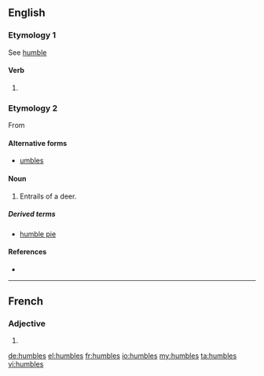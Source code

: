 ==English==

===Etymology 1===
See [[humble]]

====Verb====
{{head|en|verb form}}

# {{en-third-person singular of|humble}}

===Etymology 2===
From {{term|numbles|lang=enm}}

====Alternative forms====
* [[umbles]]

====Noun====
{{en-plural noun}}

# {{context|archaic|lang=en}} Entrails of a deer.

=====Derived terms=====
* [[humble pie]]

====References====
* {{R:Webster 1913}}

----

==French==

===Adjective===
{{fr-adj-form}} {{g|m-p|f-p}}

# {{plural of|humble|lang=fr}}

[[de:humbles]]
[[el:humbles]]
[[fr:humbles]]
[[io:humbles]]
[[my:humbles]]
[[ta:humbles]]
[[vi:humbles]]